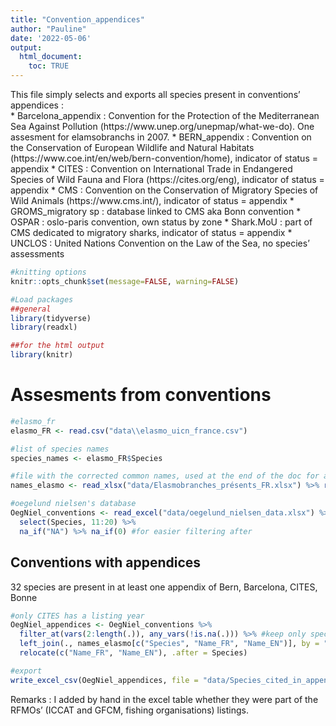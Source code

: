 ```yaml
---
title: "Convention_appendices"
author: "Pauline"
date: '2022-05-06'
output: 
  html_document: 
    toc: TRUE
---
```

This file simply selects and exports all species present in conventions' appendices :  
* Barcelona_appendix : Convention for the Protection of the Mediterranean Sea Against Pollution (https://www.unep.org/unepmap/what-we-do). One assesment for elamsobranchs in 2007.
* BERN_appendix : Convention on the Conservation of European Wildlife and Natural Habitats (https://www.coe.int/en/web/bern-convention/home), indicator of status = appendix
* CITES : Convention on International Trade in Endangered Species of Wild Fauna and Flora (https://cites.org/eng), indicator of status = appendix
* CMS : Convention on the Conservation of Migratory Species of Wild Animals (https://www.cms.int/), indicator of status = appendix
* GROMS_migratory sp : database linked to CMS aka Bonn convention
* OSPAR : oslo-paris convention, own status by zone
* Shark.MoU : part of CMS dedicated to migratory sharks, indicator of status = appendix
* UNCLOS : United Nations Convention on the Law of the Sea, no species' assessments

```r
#knitting options
knitr::opts_chunk$set(message=FALSE, warning=FALSE)

#Load packages
##general
library(tidyverse)
library(readxl)

##for the html output
library(knitr)
```

# Assesments from conventions
```r
#elasmo_fr
elasmo_FR <- read.csv("data\\elasmo_uicn_france.csv")

#list of species names
species_names <- elasmo_FR$Species

#file with the corrected common names, used at the end of the doc for adding the common names
names_elasmo <- read_xlsx("data/Elasmobranches_présents_FR.xlsx") %>% rename(Species = Espèce, Name_FR = "Nom commun", Name_EN = "Nom anglais")

#oegelund nielsen's database
OegNiel_conventions <- read_excel("data/oegelund_nielsen_data.xlsx") %>% filter(Species %in% species_names) %>%
  select(Species, 11:20) %>%
  na_if("NA") %>% na_if(0) #for easier filtering after
```

## Conventions with appendices {#ConventionAppendices}
32 species are present in at least one appendix of Bern, Barcelona, CITES, Bonne
```r
#only CITES has a listing year
OegNiel_appendices <- OegNiel_conventions %>%
  filter_at(vars(2:length(.)), any_vars(!is.na(.))) %>% #keep only species that are present in at least one appendix
  left_join(., names_elasmo[c("Species", "Name_FR", "Name_EN")], by = "Species") %>% #add common names
  relocate(c("Name_FR", "Name_EN"), .after = Species)

#export
write_excel_csv(OegNiel_appendices, file = "data/Species_cited_in_appendices.csv")
```

Remarks : I added by hand in the excel table whether they were part of the RFMOs' (ICCAT and GFCM, fishing organisations) listings.
